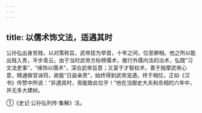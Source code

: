 ```yaml
---
---
---
```

title: 以儒术饰文法，适遇其时
---



公孙弘出身贫贱，以对策称旨，武帝拔为举首，十年之间，位至卿相。他之所以能出贱入贵，平步青云，由于当时武帝方标榜儒术，推行外儒内法的治术，弘既“习文法吏事”，“缘饰以儒术”，深合武帝旨意；又富于才智权术，善于揣摩武帝心意，精通做官诀窍，故能“日益亲贵”，始终得到武帝宠遇，终于相位，正如《汉书》传赞中所说：“非遇其时，焉能致此位乎！”他在当御史大夫和丞相的六年中，并无多大建树。

①《史记·公孙弘列传·集解》注。